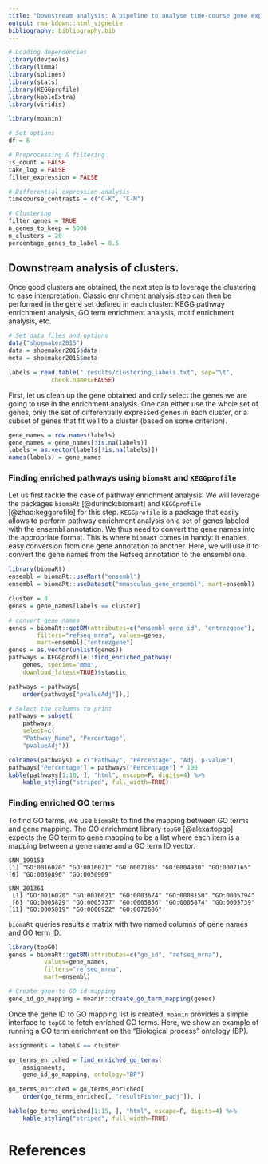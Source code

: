 ```yaml
---
title: "Downstream analysis: A pipeline to analyse time-course gene expression data"
output: rmarkdown::html_vignette
bibliography: bibliography.bib
---
```



```r
# Loading dependencies
library(devtools)
library(limma)
library(splines)
library(stats)
library(KEGGprofile)
library(kableExtra)
library(viridis)

library(moanin)
```

```r
# Set options
df = 6

# Preprocessing & filtering
is_count = FALSE
take_log = FALSE    
filter_expression = FALSE

# Differential expression analysis
timecourse_contrasts = c("C-K", "C-M")

# Clustering
filter_genes = TRUE
n_genes_to_keep = 5000
n_clusters = 20
percentage_genes_to_label = 0.5
```

## Downstream analysis of clusters.

Once good clusters are obtained, the next step is to leverage the clustering
to ease interpretation. Classic enrichment analysis step can then be performed
in the gene set defined in each cluster: KEGG pathway enrichment analysis, GO
term enrichment analysis, motif enrichment analysis, etc.

```r
# Set data files and options
data("shoemaker2015")
data = shoemaker2015$data
meta = shoemaker2015$meta

labels = read.table(".results/clustering_labels.txt", sep="\t",
		    check.names=FALSE)
```

First, let us clean up the gene obtained and only select the genes we are
going to use in the enrichment analysis. One can either use the whole set of
genes, only the set of differentially expressed genes in each cluster, or a
subset of genes that fit well to a cluster (based on some criterion).

```r
gene_names = row.names(labels)
gene_names = gene_names[!is.na(labels)]
labels = as.vector(labels[!is.na(labels)])
names(labels) = gene_names
```

### Finding enriched pathways using `biomaRt` and `KEGGprofile`

Let us first tackle the case of pathway enrichment analysis. We will leverage
the packages `biomaRt` [@durinck:biomart] and `KEGGprofile` [@zhao:keggprofile]
for this step. `KEGGprofile` is a
package that easily allows to perform pathway enrichment analysis on a set of
genes labeled with the ensembl annotation. We thus need to convert the gene
names into the appropriate format. This is where `biomaRt` comes in handy: it
enables easy conversion from one gene annotation to another. Here, we will use
it to convert the gene names from the Refseq annotation to the ensembl one.


```r
library(biomaRt)
ensembl = biomaRt::useMart("ensembl")
ensembl = biomaRt::useDataset("mmusculus_gene_ensembl", mart=ensembl)
```

```r
cluster = 8
genes = gene_names[labels == cluster]

# convert gene names
genes = biomaRt::getBM(attributes=c("ensembl_gene_id", "entrezgene"),
		filters="refseq_mrna", values=genes,
		mart=ensembl)["entrezgene"]
genes = as.vector(unlist(genes))
pathways = KEGGprofile::find_enriched_pathway(
    genes, species="mmu",
    download_latest=TRUE)$stastic

```

```r

pathways = pathways[
    order(pathways["pvalueAdj"]),]

# Select the columns to print
pathways = subset(
    pathways,
    select=c(
	"Pathway_Name", "Percentage",
	"pvalueAdj"))

colnames(pathways) = c("Pathway", "Percentage", "Adj. p-value")
pathways["Percentage"] = pathways["Percentage"] * 100
kable(pathways[1:10, ], "html", escape=F, digits=4) %>%
    kable_styling("striped", full_width=TRUE) 
```


### Finding enriched GO terms

To find GO terms, we use `biomaRt` to find the mapping between GO terms and
gene mapping. The GO enrichment library `topGO` [@alexa:topgo] expects the GO term to gene
mapping to be a list where each item is a mapping between a gene name and a GO
term ID vector. 

```text
$NM_199153
[1] "GO:0016020" "GO:0016021" "GO:0007186" "GO:0004930" "GO:0007165"
[6] "GO:0050896" "GO:0050909"

$NM_201361
 [1] "GO:0016020" "GO:0016021" "GO:0003674" "GO:0008150" "GO:0005794"
 [6] "GO:0005829" "GO:0005737" "GO:0005856" "GO:0005874" "GO:0005739"
[11] "GO:0005819" "GO:0000922" "GO:0072686"
```

`biomaRt` queries results a matrix with two named columns of gene names and GO
term ID.


```r
library(topGO)
genes = biomaRt::getBM(attributes=c("go_id", "refseq_mrna"),
	      values=gene_names,
	      filters="refseq_mrna",
	      mart=ensembl)

# Create gene to GO id mapping
gene_id_go_mapping = moanin::create_go_term_mapping(genes)
```

Once the gene ID to GO mapping list is created, `moanin` provides a simple
interface to `topGO` to fetch enriched GO terms. Here, we show an example of
running a GO term enrichment on the "Biological process" ontology (BP).

```r
assignments = labels == cluster

go_terms_enriched = find_enriched_go_terms(
    assignments,
    gene_id_go_mapping, ontology="BP")
```

```r

go_terms_enriched = go_terms_enriched[
    order(go_terms_enriched[, "resultFisher_padj"]), ]

kable(go_terms_enriched[1:15, ], "html", escape=F, digits=4) %>%
    kable_styling("striped", full_width=TRUE) 
```

# References
